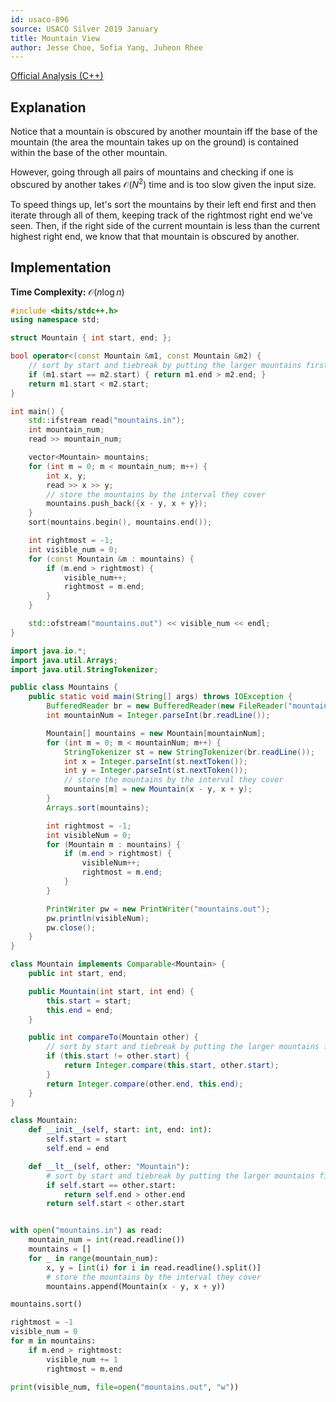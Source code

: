 ```yaml
---
id: usaco-896
source: USACO Silver 2019 January
title: Mountain View
author: Jesse Choe, Sofia Yang, Juheon Rhee
---
```


[Official Analysis (C++)](http://usaco.org/current/data/sol_mountains_silver_jan19.html)

## Explanation

Notice that a mountain is obscured by another mountain iff the base of the mountain (the area the mountain takes up on the ground) is contained within the base of the other mountain.

However, going through all pairs of mountains and checking if one is obscured by another takes $\mathcal{O}(N^2)$ time and is too slow given the input size.

To speed things up, let's sort the mountains by their left end first and then iterate through all of them, keeping track of the rightmost right end we've seen.
Then, if the right side of the current mountain is less than the current highest right end, we know that that mountain is obscured by another.

## Implementation

**Time Complexity:** $\mathcal{O}(n\log n)$

<LanguageSection>
<CPPSection>

```cpp
#include <bits/stdc++.h>
using namespace std;

struct Mountain { int start, end; };

bool operator<(const Mountain &m1, const Mountain &m2) {
	// sort by start and tiebreak by putting the larger mountains first
	if (m1.start == m2.start) { return m1.end > m2.end; }
	return m1.start < m2.start;
}

int main() {
	std::ifstream read("mountains.in");
	int mountain_num;
	read >> mountain_num;

	vector<Mountain> mountains;
	for (int m = 0; m < mountain_num; m++) {
		int x, y;
		read >> x >> y;
		// store the mountains by the interval they cover
		mountains.push_back({x - y, x + y});
	}
	sort(mountains.begin(), mountains.end());

	int rightmost = -1;
	int visible_num = 0;
	for (const Mountain &m : mountains) {
		if (m.end > rightmost) {
			visible_num++;
			rightmost = m.end;
		}
	}

	std::ofstream("mountains.out") << visible_num << endl;
}
```

</CPPSection>
<JavaSection>

```java
import java.io.*;
import java.util.Arrays;
import java.util.StringTokenizer;

public class Mountains {
	public static void main(String[] args) throws IOException {
		BufferedReader br = new BufferedReader(new FileReader("mountains.in"));
		int mountainNum = Integer.parseInt(br.readLine());

		Mountain[] mountains = new Mountain[mountainNum];
		for (int m = 0; m < mountainNum; m++) {
			StringTokenizer st = new StringTokenizer(br.readLine());
			int x = Integer.parseInt(st.nextToken());
			int y = Integer.parseInt(st.nextToken());
			// store the mountains by the interval they cover
			mountains[m] = new Mountain(x - y, x + y);
		}
		Arrays.sort(mountains);

		int rightmost = -1;
		int visibleNum = 0;
		for (Mountain m : mountains) {
			if (m.end > rightmost) {
				visibleNum++;
				rightmost = m.end;
			}
		}

		PrintWriter pw = new PrintWriter("mountains.out");
		pw.println(visibleNum);
		pw.close();
	}
}

class Mountain implements Comparable<Mountain> {
	public int start, end;

	public Mountain(int start, int end) {
		this.start = start;
		this.end = end;
	}

	public int compareTo(Mountain other) {
		// sort by start and tiebreak by putting the larger mountains first
		if (this.start != other.start) {
			return Integer.compare(this.start, other.start);
		}
		return Integer.compare(other.end, this.end);
	}
}
```

</JavaSection>
<PySection>

```py
class Mountain:
	def __init__(self, start: int, end: int):
		self.start = start
		self.end = end

	def __lt__(self, other: "Mountain"):
		# sort by start and tiebreak by putting the larger mountains first
		if self.start == other.start:
			return self.end > other.end
		return self.start < other.start


with open("mountains.in") as read:
	mountain_num = int(read.readline())
	mountains = []
	for _ in range(mountain_num):
		x, y = [int(i) for i in read.readline().split()]
		# store the mountains by the interval they cover
		mountains.append(Mountain(x - y, x + y))

mountains.sort()

rightmost = -1
visible_num = 0
for m in mountains:
	if m.end > rightmost:
		visible_num += 1
		rightmost = m.end

print(visible_num, file=open("mountains.out", "w"))
```

</PySection>
</LanguageSection>
